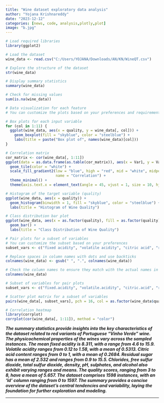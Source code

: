 ```yaml
---
title: "Wine dataset exploratory data analysis"
author: "Yojana Krishnareddy"
date: "2023-12-12"
categories: [news, code, analysis,plotly,plot]
image: "b.jpg"
---
```


```r
# Load required libraries
library(ggplot2)

# Load the dataset
wine_data <- read.csv("C:/Users/YOJANA/Downloads/AN/KN/WineQT.csv")

# Explore the structure of the dataset
str(wine_data)

# Display summary statistics
summary(wine_data)

# Check for missing values
sum(is.na(wine_data))

# Data visualization for each feature
# You can customize the plots based on your preferences and requirements

# Box plots for each input variable
for (col in 1:11) {
  ggplot(wine_data, aes(x = quality, y = wine_data[, col])) +
    geom_boxplot(fill = "skyblue", color = "steelblue") +
    labs(title = paste("Box plot of", names(wine_data)[col]))
}

# Correlation matrix
cor_matrix <- cor(wine_data[, 1:11])
ggplot(data = as.data.frame(as.table(cor_matrix)), aes(x = Var1, y = Var2, fill = Freq)) +
  geom_tile(color = "white") +
  scale_fill_gradient2(low = "blue", high = "red", mid = "white", midpoint = 0, limit = c(-1, 1), space = "Lab",
                       name = "Correlation") +
  theme_minimal() +
  theme(axis.text.x = element_text(angle = 45, vjust = 1, size = 10, hjust = 1))

# Histogram of the target variable (quality)
ggplot(wine_data, aes(x = quality)) +
  geom_histogram(binwidth = 1, fill = "skyblue", color = "steelblue") +
  labs(title = "Histogram of Wine Quality")

# Class distribution bar plot
ggplot(wine_data, aes(x = as.factor(quality), fill = as.factor(quality))) +
  geom_bar() +
  labs(title = "Class Distribution of Wine Quality")

# Pair plots for a subset of variables
# You can customize the subset based on your preferences
subset_vars <- c("fixed acidity", "volatile acidity", "citric acid", "residual sugar", "quality")

# Replace spaces in column names with dots and use backticks
colnames(wine_data) <- gsub(" ", ".", colnames(wine_data))

# Check the column names to ensure they match with the actual names in your dataset
colnames(wine_data)

# Subset of variables for pair plots
subset_vars <- c("fixed.acidity", "volatile.acidity", "citric.acid", "residual.sugar", "quality")

# Scatter plot matrix for a subset of variables
pairs(wine_data[, subset_vars], pch = 16, col = as.factor(wine_data$quality))

# Correlation heatmap
library(corrplot)
corrplot(cor(wine_data[, 1:11]), method = "color")

```

***The summary statistics provide insights into the key characteristics of the dataset related to red variants of Portuguese "Vinho Verde" wine. The physicochemical properties of the wines vary across the sampled instances. The mean fixed acidity is 8.311, with a range from 4.6 to 15.9. Volatile acidity ranges from 0.12 to 1.58, with a mean of 0.5313. Citric acid content ranges from 0 to 1, with a mean of 0.2684. Residual sugar has a mean of 2.532 and ranges from 0.9 to 15.5. Chlorides, free sulfur dioxide, total sulfur dioxide, density, pH, sulphates, and alcohol also exhibit varying ranges and means. The quality scores, ranging from 3 to 8, have a mean of 5.657. The dataset comprises 1598 instances, with an 'Id' column ranging from 0 to 1597. The summary provides a concise overview of the dataset's central tendencies and variability, laying the foundation for further exploration and modeling.***

------------------------------------------------------------------------
